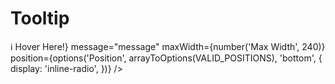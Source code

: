 


<Meta title="Components/Tooltip" decorators={[withKnobs]} component={Tooltip} />

# Tooltip

<ImportPath component={Tooltip} />

<Story name="Knobs">
  <Tooltip
    trigger={<span>ℹ️ Hover Here!</span>}
    message="message"
    maxWidth={number('Max Width', 240)}
    position={options('Position', arrayToOptions(VALID_POSITIONS), 'bottom', {
      display: 'inline-radio',
    })}
  />
</Story>

<Props of={Tooltip} />